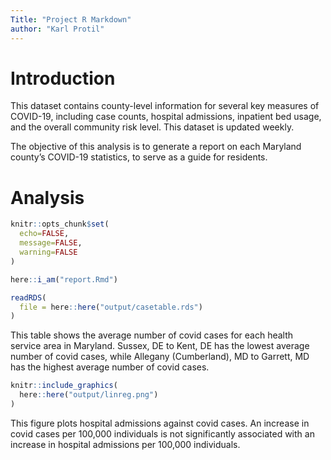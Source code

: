 ```yaml
---
Title: "Project R Markdown"
author: "Karl Protil"
---
```


# Introduction

This dataset contains county-level information for several key measures of COVID-19, including case counts, hospital admissions, inpatient bed usage, and the overall community risk level. This dataset is updated weekly.

The objective of this analysis is to generate a report on each Maryland county's COVID-19 statistics, to serve as a guide for residents.


# Analysis

```r
knitr::opts_chunk$set(
  echo=FALSE,
  message=FALSE,
  warning=FALSE
)
```


```r
here::i_am("report.Rmd")
```

```r
readRDS(
  file = here::here("output/casetable.rds")
)
```



This table shows the average number of covid cases for each health service area in Maryland. Sussex, DE to Kent, DE has the lowest average number of covid cases, while Allegany (Cumberland), MD to Garrett, MD has the highest average number of covid cases.

```r
knitr::include_graphics(
  here::here("output/linreg.png")
)
```


This figure plots hospital admissions against covid cases. An increase in covid cases per 100,000 individuals is not significantly associated with an increase in hospital admissions per 100,000 individuals.
